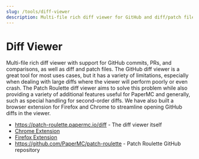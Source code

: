 ```yaml
---
slug: /tools/diff-viewer
description: Multi-file rich diff viewer for GitHub and diff/patch files.
---
```


# Diff Viewer

Multi-file rich diff viewer with support for GitHub commits, PRs, and comparisons, as well as
diff and patch files.
The GitHub diff viewer is a great tool for most uses cases, but it has a variety of limitations,
especially when dealing with large diffs where the viewer will perform poorly or even crash. The
Patch Roulette diff viewer aims to solve this problem while also providing a variety of additional
features useful for PaperMC and generally, such as special handling for second-order diffs. We have
also built a browser extension for Firefox and Chrome to streamline opening GitHub diffs in the
viewer.

- https://patch-roulette.papermc.io/diff - The diff viewer itself
- [Chrome Extension](https://chromewebstore.google.com/detail/patch-roulette/feaaoepdocmiibjilhoahgldkaajfnhb)
- [Firefox Extension](https://addons.mozilla.org/en-US/firefox/addon/patch-roulette/)
- https://github.com/PaperMC/patch-roulette - Patch Roulette GitHub repository
